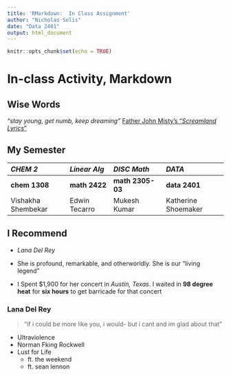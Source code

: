 ```yaml
---
title: 'RMarkdown:  In Class Assignment'
author: "Nicholas Solis"
date: "Data 2401"
output: html_document
---
```


```r
knitr::opts_chunk$set(echo = TRUE)
```

# In-class Activity, Markdown

## Wise Words

*"stay young, get numb, keep dreaming"* [Father John Misty's "*Screamland Lyrics*"](https://genius.com/Father-john-misty-screamland-lyrics)

## My Semester

| *CHEM 2*           | *Linear Alg*  | *DISC Math*      | *DATA*              |
|:-------------------|:--------------|:-----------------|:--------------------|
| **chem 1308**      | **math 2422** | **math 2305-03** | **data 2401**       |
| Vishakha Shembekar | Edwin Tecarro | Mukesh Kumar     | Katherine Shoemaker |

## I Recommend

-   *Lana Del Rey*

-   She is profound, remarkable, and otherworldly. She is our "living legend"

-   I Spent \$1,900 for her concert in *Austin, Texas*. I waited in **98 degree heat** for **six hours** to get barricade for that concert

### Lana Del Rey

> "if i could be more like you, i would- but i cant and im glad about that"

-   Ultraviolence
-   Norman Fking Rockwell
-   Lust for Life
    -   ft. the weekend
    -   ft. sean lennon
